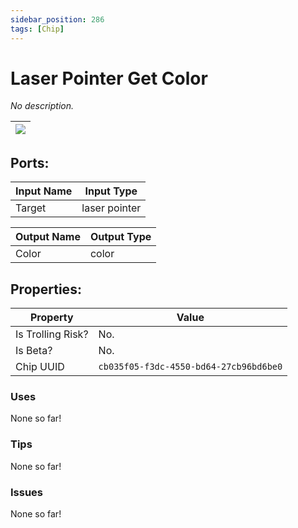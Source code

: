 ```yaml
---
sidebar_position: 286
tags: [Chip]
---
```


# Laser Pointer Get Color


*No description.*

| ![](https://images-ext-2.discordapp.net/external/MPmIaQzlEPmgGWlgi-WxBBXt0Bjv_zWPkg1y1f_sy3s/https/www.recroomcircuits.com/image/circuit/absolute-value?width=206&height=108) |
|-----|

## Ports:

| Input Name | Input Type |
|-----------|-----------|
| Target | laser pointer |

| Output Name | Output Type |
|-----------|-----------|
| Color | color |

## Properties:

| Property  | Value |
|-------------------|-----------|
| Is Trolling Risk? | No. |
| Is Beta? | No. |
| Chip UUID | `cb035f05-f3dc-4550-bd64-27cb96bd6be0` |

### Uses

None so far!

### Tips

None so far!

### Issues

None so far!